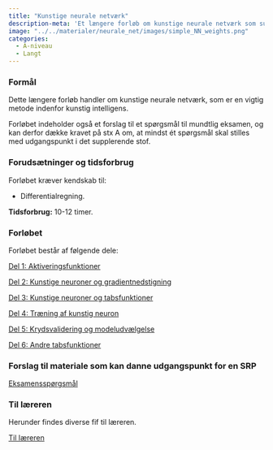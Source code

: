 ```yaml
---
title: "Kunstige neurale netværk"
description-meta: 'Et længere forløb om kunstige neurale netværk som supplerende stof på A-niveau inklusiv spørgsmål til mundtlig eksamen'
image: "../../materialer/neurale_net/images/simple_NN_weights.png"
categories:
  - A-niveau
  - Langt
---
```



### Formål

Dette længere forløb handler om kunstige neurale netværk, som er en vigtig metode indenfor kunstig intelligens. 

Forløbet indeholder også et forslag til et spørgsmål til mundtlig eksamen, og kan derfor dække kravet på stx A om, at mindst ét spørgsmål skal stilles med udgangspunkt i det supplerende stof.


### Forudsætninger og tidsforbrug
Forløbet kræver kendskab til:

+ Differentialregning.


**Tidsforbrug:** 10-12 timer.


### Forløbet

Forløbet består af følgende dele:

[Del 1: Aktiveringsfunktioner](neurale_net_del1.qmd){.btn .button_ai .button_ai_morkblaa_pink}

[Del 2: Kunstige neuroner og gradientnedstigning](neurale_net_del2.qmd){.btn .button_ai .button_ai_morkblaa_pink}

[Del 3: Kunstige neuroner og tabsfunktioner](neurale_net_del3.qmd){.btn .button_ai .button_ai_morkblaa_pink}

[Del 4: Træning af kunstig neuron](neurale_net_del4.qmd){.btn .button_ai .button_ai_morkblaa_pink}

[Del 5: Krydsvalidering og modeludvælgelse](neurale_net_del5.qmd){.btn .button_ai .button_ai_morkblaa_pink}

[Del 6: Andre tabsfunktioner](neurale_net_del6.qmd){.btn .button_ai .button_ai_morkblaa_pink}

<!-- Kommer senere - men pt mangler app -->
<!-- [Del 7: Simple kunstige neurale netværk](xxx.qmd){.btn .button_ai .button_ai_morkblaa_pink} -->



### Forslag til materiale som kan danne udgangspunkt for en SRP

[Eksamensspørgsmål](xxx.qmd){.btn .button_ai .button_ai_morkblaa_pink}


### Til læreren

Herunder findes diverse fif til læreren.

[Til læreren](xxx.qmd){.btn .button_ai .button_ai_pink_morkblaa}


